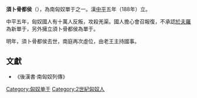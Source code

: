 {{noteTA
|1=zh-hans:尸; zh-hant:尸;
|2=zh-hans:单于; zh-hant:單于;
}}
'''須卜骨都侯'''（{{bd|？||189年|}}），為南匈奴單于之一。漢[[中平|中平]]五年（188年）立。

中平五年，匈奴國人有十萬人反叛，攻殺羌渠。國人擔心會召報復，不承認[[於夫羅|於夫羅]]為新單于，另外擁立須卜骨都侯為單于。

明年，須卜骨都侯去世，南庭再次虛位，由老王主持國事。

==文獻==
*《後漢書·南匈奴列傳》

{{start box}}
{{s-before|族人[[羌渠單于|羌渠單于]]}}
{{s-title|自立[[南匈奴|南匈奴]][[單于|單于]]|188年－189年}}
{{s-after|無}}
{{end box}}

{{匈奴單于}}

[[Category:匈奴单于|Category:匈奴单于]]
[[Category:2世紀匈奴人|Category:2世紀匈奴人]]